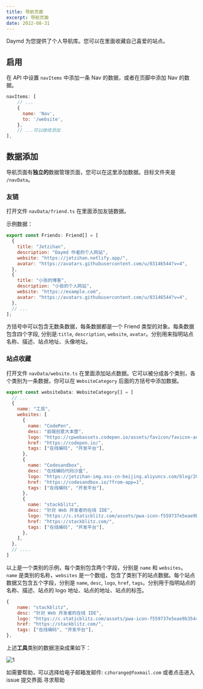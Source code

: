 ```yaml
---
title: 导航页面
excerpt: 导航页面
date: 2022-08-31
---
```


Daymd 为您提供了个人导航库。您可以在里面收藏自己喜爱的站点。

## 启用

在 API 中设置 `navItems` 中添加一条 Nav 的数据，或者在页脚中添加 Nav 的数据。

```js
navItems: [
    // ...
    {
      name: 'Nav',
      to: '/website',
    },
    // ...可以继续添加
],
```

## 数据添加

导航页面有**独立的**数据管理页面，您可以在这里添加数据。目标文件夹是 `/navData`。

### 友链

打开文件 `navData/friend.ts` 在里面添加友链数据。

示例数据：

```js
export const Friends: Friend[] = [
  {
    title: "Jetzihan",
    description: "Daymd 作者的个人网站",
    website: "https://jetzihan.netlify.app/",
    avatar: "https://avatars.githubusercontent.com/u/83146544?v=4",
  },
  {
    title: "小张的博客",
    description: "小张的个人网站",
    website: "https://example.com",
    avatar: "https://avatars.githubusercontent.com/u/83146544?v=4",
  },
  // ...
];
```

方括号中可以包含无数条数据，每条数据都是一个 Friend 类型的对象。每条数据包含四个字段, 分别是:`title`, `description`, `website`, `avatar`。分别用来指明站点名称、描述、站点地址、头像地址。  

### 站点收藏

打开文件 `navData/website.ts` 在里面添加站点数据。它可以被分成各个类别，各个类别为一条数据，你可以在 `WebsiteCategory` 后面的方括号中添加数据。  

```js
export const websiteData: WebsiteCategory[] = [
  // ...
  {
    name: "工具",
    websites: [
      {
        name: "CodePen",
        desc: "前端创意大本营",
        logo: "https://cpwebassets.codepen.io/assets/favicon/favicon-aec34940fbc1a6e787974dcd360f2c6b63348d4b1f4e06c77743096d55480f33.ico",
        href: "https://codepen.io/",
        tags: ["在线编码", "开发平台"],
      },
      {
        name: "Codesandbox",
        desc: "在线编码代码沙盒",
        logo: "https://jetzihan-img.oss-cn-beijing.aliyuncs.com/blog/20220806212946.png",
        href: "https://codesandbox.io/?from-app=1",
        tags: ["在线编码", "开发平台"],
      },
      {
        name: "stackblitz",
        desc: "针对 Web 开发者的在线 IDE",
        logo: "https://c.staticblitz.com/assets/pwa-icon-f559737e5eae9b3544e5cc1291118bf758ee20873d496f1ce2052859fb3b72d6.png",
        href: "https://stackblitz.com/",
        tags: ["在线编码", "开发平台"],
      },
    ],
  },
  // ....
]
```

以上是一个类别的示例，每个类别包含两个字段，分别是 `name` 和 `websites`。`name` 是类别的名称，`websites` 是一个数组，包含了类别下的站点数据。每个站点数据又包含五个字段，分别是 `name`, `desc`, `logo`, `href`, `tags`。分别用于指明站点的名称、描述、站点的 logo 地址、站点的地址、站点的标签。  

```js
{
    name: "stackblitz",
    desc: "针对 Web 开发者的在线 IDE",
    logo: "https://c.staticblitz.com/assets/pwa-icon-f559737e5eae9b3544e5cc1291118bf758ee20873d496f1ce2052859fb3b72d6.png",
    href: "https://stackblitz.com/",
    tags: ["在线编码", "开发平台"],
},
```

上述**工具**类别的数据渲染成果如下：  

![1](https://jetzihan-img.oss-cn-beijing.aliyuncs.com/blog/20220831100359.png)

<Tips title="遇到问题？">如需要帮助，可以选择给电子邮箱发邮件: `czhorange@foxmail.com` 或者点击进入 issue 提交界面.</Tips><To to="https://github.com/inannan423/Daymd/issues">寻求帮助</To>
